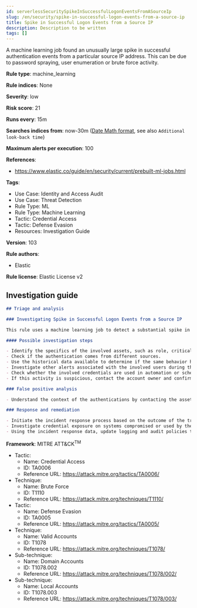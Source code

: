 ```yaml
---
id: serverlessSecuritySpikeInSuccessfulLogonEventsFromASourceIp
slug: /en/security/spike-in-successful-logon-events-from-a-source-ip
title: Spike in Successful Logon Events from a Source IP
description: Description to be written
tags: []
---
```


<div id="spike-in-successful-logon-events-from-a-source-ip"></div>

A machine learning job found an unusually large spike in successful authentication events from a particular source IP address. This can be due to password spraying, user enumeration or brute force activity.

**Rule type**: machine_learning

**Rule indices**: None

**Severity**: low

**Risk score**: 21

**Runs every**: 15m

**Searches indices from**: now-30m ([Date Math format](((ref))/common-options.html#date-math), see also <DocLink id="serverlessSecurityRulesUiCreate" section="set-the-rules-schedule">`Additional look-back time`</DocLink>)

**Maximum alerts per execution**: 100

**References**: 

* https://www.elastic.co/guide/en/security/current/prebuilt-ml-jobs.html

**Tags**: 

* Use Case: Identity and Access Audit
* Use Case: Threat Detection
* Rule Type: ML
* Rule Type: Machine Learning
* Tactic: Credential Access
* Tactic: Defense Evasion
* Resources: Investigation Guide

**Version**: 103

**Rule authors**: 

* Elastic

**Rule license**: Elastic License v2

## Investigation guide

```markdown
## Triage and analysis

### Investigating Spike in Successful Logon Events from a Source IP

This rule uses a machine learning job to detect a substantial spike in successful authentication events. This could indicate post-exploitation activities that aim to test which hosts, services, and other resources the attacker can access with the compromised credentials.

#### Possible investigation steps

- Identify the specifics of the involved assets, such as role, criticality, and associated users.
- Check if the authentication comes from different sources.
- Use the historical data available to determine if the same behavior happened in the past.
- Investigate other alerts associated with the involved users during the past 48 hours.
- Check whether the involved credentials are used in automation or scheduled tasks.
- If this activity is suspicious, contact the account owner and confirm whether they are aware of it.

### False positive analysis

- Understand the context of the authentications by contacting the asset owners. If this activity is related to a new business process or newly implemented (approved) technology, consider adding exceptions — preferably with a combination of user and source conditions.

### Response and remediation

- Initiate the incident response process based on the outcome of the triage.
- Investigate credential exposure on systems compromised or used by the attacker to ensure all compromised accounts are identified. Reset passwords for these accounts and other potentially compromised credentials, such as email, business systems, and web services.
- Using the incident response data, update logging and audit policies to improve the mean time to detect (MTTD) and the mean time to respond (MTTR).

```

**Framework**: MITRE ATT&CK<sup>TM</sup>

* Tactic:
    * Name: Credential Access
    * ID: TA0006
    * Reference URL: https://attack.mitre.org/tactics/TA0006/
* Technique:
    * Name: Brute Force
    * ID: T1110
    * Reference URL: https://attack.mitre.org/techniques/T1110/
* Tactic:
    * Name: Defense Evasion
    * ID: TA0005
    * Reference URL: https://attack.mitre.org/tactics/TA0005/
* Technique:
    * Name: Valid Accounts
    * ID: T1078
    * Reference URL: https://attack.mitre.org/techniques/T1078/
* Sub-technique:
    * Name: Domain Accounts
    * ID: T1078.002
    * Reference URL: https://attack.mitre.org/techniques/T1078/002/
* Sub-technique:
    * Name: Local Accounts
    * ID: T1078.003
    * Reference URL: https://attack.mitre.org/techniques/T1078/003/

